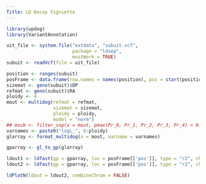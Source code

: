 ```yaml
---
Title: LD Decay Vigniette
---
```


```r
library(updog)
library(VariantAnnotation)
```

```r

uit_file <- system.file("extdata", "subuit.vcf",
                        package = "ldsep",
                        mustWork = TRUE)
subuit <- readVcf(file = uit_file)

position <- ranges(subuit)
posFrame <- data.frame(row.names = names(position), pos = start(position))
sizemat <- geno(subuit)$DP
refmat <- geno(subuit)$RA
ploidy <- 4
mout <- multidog(refmat = refmat,
                 sizemat = sizemat,
                 ploidy = ploidy,
                 model = "norm")
## msub <- filter_snp(x = mout, pmax(Pr_0, Pr_1, Pr_2, Pr_3, Pr_4) < 0.95)
varnames <- paste0("logL_", 0:ploidy)
glarray <- format_multidog(x = mout, varname = varnames)

gparray <- gl_to_gp(glarray)

ldout1 <- ldfast(gp = gparray, loc = posFrame[['pos']], type = "r2", chrom = rep(c(1, 2, 1), 7))
ldout2 <- ldfast(gp = gparray, loc = posFrame[['pos']], type = "r2", chrom = rep(1, 21))
```

```r
ldPlotN(ldout = ldout2, combineChrom = FALSE)

```


